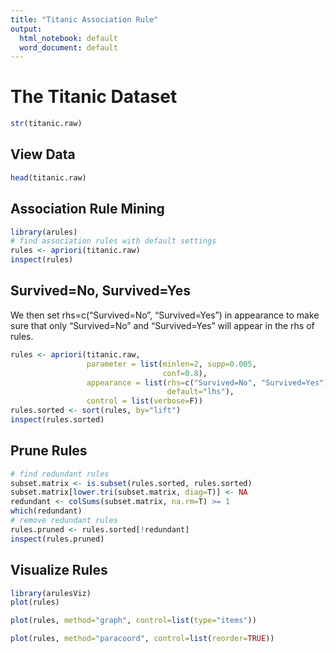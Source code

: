 ```yaml
---
title: "Titanic Association Rule"
output:
  html_notebook: default
  word_document: default
---
```


# The Titanic Dataset

```r
str(titanic.raw)
```

## View Data

```r
head(titanic.raw)
```

## Association Rule Mining
```r
library(arules)
# find association rules with default settings
rules <- apriori(titanic.raw)
inspect(rules)
```

## Survived=No, Survived=Yes

We then set rhs=c("Survived=No", "Survived=Yes") in appearance to make sure that only "Survived=No" and "Survived=Yes" will appear in the rhs of rules.

```r
rules <- apriori(titanic.raw,
                 parameter = list(minlen=2, supp=0.005,
                                  conf=0.8),
                 appearance = list(rhs=c("Survived=No", "Survived=Yes"),
                                   default="lhs"),
                 control = list(verbose=F))
rules.sorted <- sort(rules, by="lift")
inspect(rules.sorted)
```

## Prune Rules

```r
# find redundant rules
subset.matrix <- is.subset(rules.sorted, rules.sorted)
subset.matrix[lower.tri(subset.matrix, diag=T)] <- NA
redundant <- colSums(subset.matrix, na.rm=T) >= 1
which(redundant)
# remove redundant rules
rules.pruned <- rules.sorted[!redundant]
inspect(rules.pruned)
```

## Visualize Rules

```r
library(arulesViz)
plot(rules)
```

```r
plot(rules, method="graph", control=list(type="items"))
```

```r
plot(rules, method="paracoord", control=list(reorder=TRUE))
```